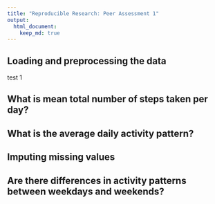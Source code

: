 ```yaml
---
title: "Reproducible Research: Peer Assessment 1"
output: 
  html_document:
    keep_md: true
---
```



## Loading and preprocessing the data
test 1


## What is mean total number of steps taken per day?



## What is the average daily activity pattern?



## Imputing missing values



## Are there differences in activity patterns between weekdays and weekends?
